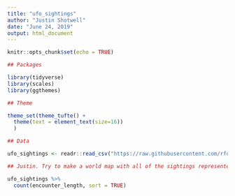 ```yaml
---
title: "ufo_sightings"
author: "Justin Shotwell"
date: "June 24, 2019"
output: html_document
---
```


```r
knitr::opts_chunk$set(echo = TRUE)

## Packages

library(tidyverse)
library(scales)
library(ggthemes)

## Theme

theme_set(theme_tufte() +
  theme(text = element_text(size=16))
  )

## Data

ufo_sightings <- readr::read_csv("https://raw.githubusercontent.com/rfordatascience/tidytuesday/master/data/2019/2019-06-25/ufo_sightings.csv")


```

```r

## Justin. Try to make a world map with all of the sightings represented by points. Use alpha.

ufo_sightings %>%
  count(encounter_length, sort = TRUE)

```

